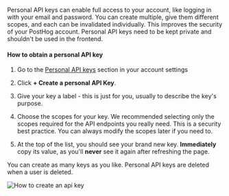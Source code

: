 Personal API keys can enable full access to your account, like logging in with your email and password. You can create multiple, give them different scopes, and each can be invalidated individually. This improves the security of your PostHog account. Personal API keys need to be kept private and shouldn't be used in the frontend.

#### How to obtain a personal API key

1. Go to the [Personal API keys](https://us.posthog.com/settings/user-api-keys) section in your account settings

2. Click **+ Create a personal API Key**.

3. Give your key a label - this is just for you, usually to describe the key's purpose.

4. Choose the scopes for your key. We recommended selecting only the scopes required for the API endpoints you really need. This is a security best practice. You can always modify the scopes later if you need to.

5. At the top of the list, you should see your brand new key. **Immediately** copy its value, as you'll **never** see it again after refreshing the page.

You can create as many keys as you like. Personal API keys are deleted when a user is deleted.

![How to create an api key](https://res.cloudinary.com/dmukukwp6/image/upload/v1710055416/posthog.com/contents/images/docs/api/create-api-key.png)
